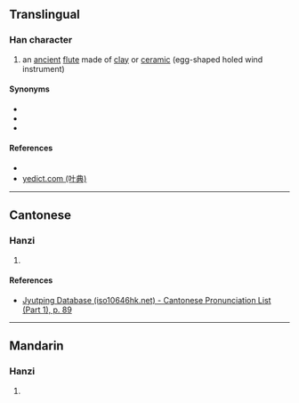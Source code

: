 {{character info/new}}
==Translingual==

===Han character===
{{Han char|rn=32|rad=土|as=18|sn=21|four=|canj=GTRG|ids=⿰土雚}}

# an [[ancient]] [[flute]] made of [[clay]] or [[ceramic]] (egg-shaped holed wind instrument)

====Synonyms====
* {{l|mul|埙}}
* {{l|mul|塤}}
* {{l|mul|壎}}

====References====
* {{Han ref|kx=0242.240|dkj=05614|dj=0482.180|hdz=10501.140|uh=58E6|ud=22758}}
* [http://yedict.com/htm/58/58E6.htm yedict.com (叶典)]

----

==Cantonese==

===Hanzi===
{{yue-hanzi|jyut=[[hyun1]]|y=hyun1}}

# {{defn|lang=yue|sort=土18}}

====References====
* [http://www.iso10646hk.net/jp/document/download.jsp Jyutping Database (iso10646hk.net) - Cantonese Pronunciation List (Part 1), p. 89]

----

==Mandarin==

===Hanzi===
{{cmn-hanzi|pin=[[xūn]] ([[xun1]])|wg=hsün<sup>1</sup>}}

# {{defn|lang=cmn|sort=土18}}